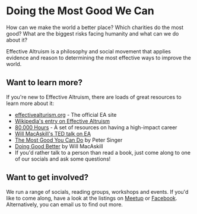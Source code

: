# Doing the Most Good We Can

How can we make the world a better place? Which charities do the most good? What are the biggest risks facing humanity and what can we do about it?

Effective Altruism is a philosophy and social movement that applies evidence and reason to determining the most effective ways to improve the world.

## Want to learn more?

If you're new to Effective Altruism, there are loads of great resources to learn more about it:

- [effectivealturism.org](https://www.effectivealtruism.org/) - The official EA site
- [Wikipedia's entry on Effective Altruism](https://en.wikipedia.org/wiki/Effective_altruism)
- [80,000 Hours](https://80000hours.org/) - A set of resources on having a high-impact career
- [Will MacAskill's TED talk on EA](https://www.ted.com/talks/will_macaskill_how_can_we_do_the_most_good_for_the_world?language=en)
- [The Most Good You Can Do](https://www.amazon.co.uk/Most-Good-You-Can-Effective/dp/0300180276) by Peter Singer
- [Doing Good Better](https://www.amazon.co.uk/dp/1783350512/ref=asc_df_178335051257514244/?tag=googshopuk-21&creative=22110&creativeASIN=1783350512&linkCode=df0&hvadid=311043780415&hvpos=1o3&hvnetw=g&hvrand=4071899468241871841&hvpone=&hvptwo=&hvqmt=&hvdev=c&hvdvcmdl=&hvlocint=&hvlocphy=9045628&hvtargid=pla-471330494535&th=1&psc=1) by Will MacAskill
- If you'd rather talk to a person than read a book,  just come along to one of our socials and ask some questions!

## Want to get involved?

We run a range of socials, reading groups, workshops and events. If you'd like to come along, have a look at the listings on [Meetup](https://www.meetup.com/Bristol-Rationality-and-Effective-Altruism-Meetups/) or [Facebook](https://www.facebook.com/EffectiveAltruismBristol/). Alternatively, you can email us to find out more.
